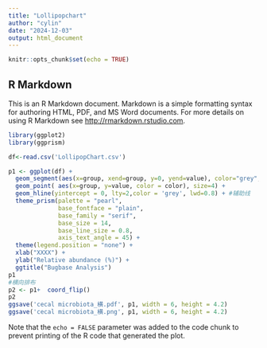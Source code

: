 ```yaml
---
title: "Lollipopchart"
author: "cylin"
date: "2024-12-03"
output: html_document
---
```


```r
knitr::opts_chunk$set(echo = TRUE)
```

## R Markdown

This is an R Markdown document. Markdown is a simple formatting syntax for authoring HTML, PDF, and MS Word documents. For more details on using R Markdown see <http://rmarkdown.rstudio.com>.
```r

library(ggplot2)
library(ggprism)

df<-read.csv('LollipopChart.csv')

p1 <- ggplot(df) +
  geom_segment(aes(x=group, xend=group, y=0, yend=value), color="grey",size=1) +
  geom_point( aes(x=group, y=value, color = color), size=4) +
  geom_hline(yintercept = 0, lty=2,color = 'grey', lwd=0.8) + #辅助线
  theme_prism(palette = "pearl",
              base_fontface = "plain", 
              base_family = "serif", 
              base_size = 14, 
              base_line_size = 0.8, 
              axis_text_angle = 45) +
  theme(legend.position = "none") +
  xlab("XXXX") +
  ylab("Relative abundance (%)") +
  ggtitle("Bugbase Analysis")
p1
#横向排布
p2 <- p1+  coord_flip()
p2
ggsave('cecal microbiota_横.pdf', p1, width = 6, height = 4.2)
ggsave('cecal microbiota_横.png', p1, width = 6, height = 4.2)
```



Note that the `echo = FALSE` parameter was added to the code chunk to prevent printing of the R code that generated the plot.
